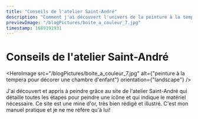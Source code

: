 ```yaml
---
title: "Conseils de l'atelier Saint-André"
description: "Comment j'ai découvert l'univers de la peinture à la tempera"
previewImage: "/blogPictures/boite_a_couleur_7.jpg"
timestamp: 1689191931
---
```


# Conseils de l'atelier Saint-André

<HeroImage
  src="/blogPictures/boite_a_couleur_7.jpg"
  alt={"peinture à la tempera pour décorer une chambre d'enfant"}
  orientation={"landscape"}
/>

J'ai découvert et appris à peindre grâce au site de l'atelier Saint-André qui détaille toutes les étapes pour peindre une icône et qui indique le matériel nécessaire. Ce site est une mine d'or, très bien rédigé et illustré. C'est mon manuel pratique et je ne me réfère qu'à lui!
